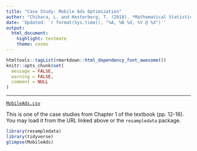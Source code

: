 ```yaml
---
title: "Case Study: Mobile Ads Optimization"
author: "Chihara, L. and Hesterberg, T. (2018). *Mathematical Statistics with Resampling and R, 2nd Ed.*"
date: 'Updated: `r format(Sys.time(), "%A, %B %d, %Y @ %X")`'
output: 
  html_document: 
    highlight: textmate
    theme: cosmo
---
```


```r
htmltools::tagList(rmarkdown::html_dependency_font_awesome())
knitr::opts_chunk$set(
  message = FALSE,
  warning = FALSE,
  comment = NULL
)
```
<hr>

<i class="fas fa-database"></i> [`MobileAds.csv`](https://raw.githubusercontent.com/STAT-JET-ASU/Datasets/master/Chihara/MobileAds.csv)


This is one of the case studies from Chapter 1 of the textbook (pp. 12-16). You may load it from the URL linked above or the `resampledata` package.
    
```r
library(resampledata)
library(tidyverse)
glimpse(MobileAds)
```

